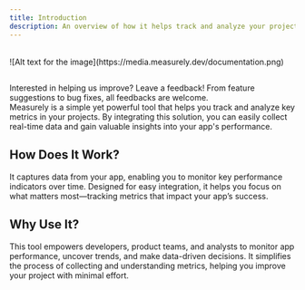 ```yaml
---
title: Introduction
description: An overview of how it helps track and analyze your project's metrics.
---
```


<br />
![Alt text for the image](https://media.measurely.dev/documentation.png)

##

<Note title='Your feedbacks counts'>
  Interested in helping us improve? Leave a feedback! From feature suggestions
  to bug fixes, all feedbacks are welcome.
</Note>
<br />
Measurely is a simple yet powerful tool that helps you track and analyze key
metrics in your projects. By integrating this solution, you can easily collect
real-time data and gain valuable insights into your app's performance.

## How Does It Work?

It captures data from your app, enabling you to monitor key performance indicators over time. Designed for easy integration, it helps you focus on what matters most—tracking metrics that impact your app’s success.

## Why Use It?

This tool empowers developers, product teams, and analysts to monitor app performance, uncover trends, and make data-driven decisions. It simplifies the process of collecting and understanding metrics, helping you improve your project with minimal effort.
